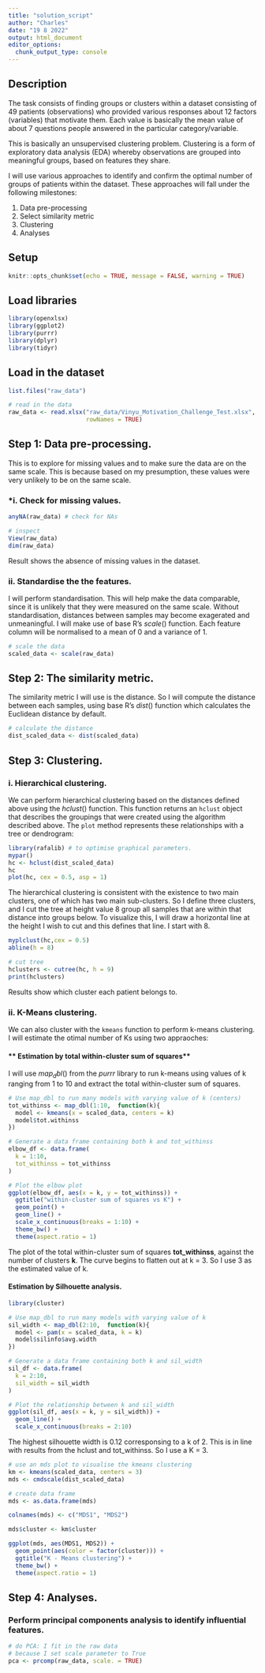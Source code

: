 ```yaml
---
title: "solution_script"
author: "Charles"
date: "19 8 2022"
output: html_document
editor_options: 
  chunk_output_type: console
---
```


## **Description**

The task consists of finding groups or clusters within a dataset consisting of 49 patients (observations) who provided various responses about 12 factors (variables) that motivate them. Each value is basically the mean value of about 7 questions people answered in the particular category/variable. 

This is basically an unsupervised clustering problem. Clustering is a form of exploratory data analysis (EDA) whereby observations are grouped into meaningful groups, based on features they share.

I will use various approaches to identify and confirm the optimal number of groups of patients within the dataset. These approaches will fall under the following milestones:

1. Data pre-processing
2. Select similarity metric
3. Clustering
4. Analyses

## **Setup**

```r
knitr::opts_chunk$set(echo = TRUE, message = FALSE, warning = TRUE)
```

## **Load libraries**

```r
library(openxlsx)
library(ggplot2)
library(purrr)
library(dplyr)
library(tidyr)
```

## **Load in the dataset**

```r
list.files("raw_data")

# read in the data
raw_data <- read.xlsx("raw_data/Vinyu_Motivation_Challenge_Test.xlsx", 
                      rowNames = TRUE)
```

## **Step 1: Data pre-processing.**

This is to explore for missing values and to make sure the data are on the same scale. This is because based on my presumption, these values were very unlikely to be on the same scale.

### ***i. Check for missing values.**

```r
anyNA(raw_data) # check for NAs

# inspect
View(raw_data) 
dim(raw_data)
```

Result shows the absence of missing values in the dataset.

### **ii. Standardise the the features.**

I will perform standardisation. This will help make the data comparable, since it is unlikely that they were measured on the same scale. Without standardisation, distances between samples may become exagerated and unmeaningful. I will make use of base R's $scale()$ function. Each feature column will be normalised to a mean of 0 and a variance of 1.

```r
# scale the data
scaled_data <- scale(raw_data)
```

## **Step 2: The similarity metric.**

The similarity metric I will use is the distance. So I will compute the distance between each samples, using base R's $dist()$ function which calculates the Euclidean distance by default.

```r
# calculate the distance
dist_scaled_data <- dist(scaled_data)
```

## **Step 3: Clustering.**

### **i. Hierarchical clustering.**

We can perform hierarchical clustering based on the distances defined above using the $hclust()$ function. This function returns an `hclust` object that describes the groupings that were created using the algorithm described above. The `plot` method represents these relationships with a tree or dendrogram: 


```r
library(rafalib) # to optimise graphical parameters.
mypar()
hc <- hclust(dist_scaled_data)
hc
plot(hc, cex = 0.5, asp = 1)
```

The hierarchical clustering is consistent with the existence to two main clusters, one of which has two main sub-clusters. So I define three clusters, and I cut the tree at height value 8 group all samples that are within that distance into groups below. To visualize this, I will draw a horizontal line at the height I wish to cut and this defines that line. I start with 8.

```r
myplclust(hc,cex = 0.5)
abline(h = 8)

# cut tree
hclusters <- cutree(hc, h = 9)
print(hclusters)
```

Results show which cluster each patient belongs to.

### **ii. K-Means clustering.**

We can also cluster with the `kmeans` function to perform k-means clustering. I will estimate the otimal number of Ks using two appraoches: 

#### ** Estimation by total within-cluster sum of squares**

I will use $map_dbl()$ from the $purrr$ library to run k-means using values of k ranging from 1 to 10 and extract the total within-cluster sum of squares.

```r
# Use map_dbl to run many models with varying value of k (centers)
tot_withinss <- map_dbl(1:10,  function(k){
  model <- kmeans(x = scaled_data, centers = k)
  model$tot.withinss
})

# Generate a data frame containing both k and tot_withinss
elbow_df <- data.frame(
  k = 1:10,
  tot_withinss = tot_withinss
)

# Plot the elbow plot
ggplot(elbow_df, aes(x = k, y = tot_withinss)) +
  ggtitle("within-cluster sum of squares vs K") +
  geom_point() +
  geom_line() +
  scale_x_continuous(breaks = 1:10) +
  theme_bw() +
  theme(aspect.ratio = 1)
```

The plot of the total within-cluster sum of squares **tot_withinss**, against the number of clusters **k**. The curve begins to flatten out at k = 3. So I use 3 as the estimated value of k.

#### **Estimation by Silhouette analysis.**

```r
library(cluster)

# Use map_dbl to run many models with varying value of k
sil_width <- map_dbl(2:10,  function(k){
  model <- pam(x = scaled_data, k = k)
  model$silinfo$avg.width
})

# Generate a data frame containing both k and sil_width
sil_df <- data.frame(
  k = 2:10,
  sil_width = sil_width
)

# Plot the relationship between k and sil_width
ggplot(sil_df, aes(x = k, y = sil_width)) +
  geom_line() +
  scale_x_continuous(breaks = 2:10)
```

The highest silhouette width is 0.12 corresponsing to a k of 2. This is in line with results from the hclust and tot_withinss. So I use a K = 3.

```r
# use an mds plot to visualise the kmeans clustering
km <- kmeans(scaled_data, centers = 3)
mds <- cmdscale(dist_scaled_data)

# create data frame
mds <- as.data.frame(mds)

colnames(mds) <- c("MDS1", "MDS2")

mds$cluster <- km$cluster

ggplot(mds, aes(MDS1, MDS2)) +
  geom_point(aes(color = factor(cluster))) +
  ggtitle("K - Means clustering") +
  theme_bw() +
  theme(aspect.ratio = 1)
```


## **Step 4: Analyses.**

### **Perform principal components analysis to identify influential features.**

```r
# do PCA: I fit in the raw data 
# because I set scale parameter to True
pca <- prcomp(raw_data, scale. = TRUE)

```
